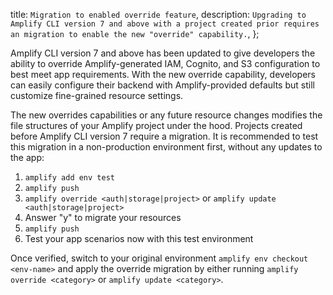   title: `Migration to enabled override feature`,
  description: `Upgrading to Amplify CLI version 7 and above with a project created prior requires an migration to enable the new "override" capability.`,
};

Amplify CLI version 7 and above has been updated to give developers the ability to override Amplify-generated IAM, Cognito, and S3 configuration to best meet app requirements. With the new override capability, developers can easily configure their backend with Amplify-provided defaults but still customize fine-grained resource settings.

The new overrides capabilities or any future resource changes modifies the file structures of your Amplify project under the hood. Projects created before Amplify CLI version 7 require a migration. It is recommended to test this migration in a non-production environment first, without any updates to the app:

1. `amplify add env test`
2. `amplify push`
3. `amplify override <auth|storage|project>` or `amplify update <auth|storage|project>`
4. Answer "y" to migrate your resources
5. `amplify push`
6. Test your app scenarios now with this test environment

Once verified, switch to your original environment `amplify env checkout <env-name>` and apply the override migration by either running `amplify override <category>` or `amplify update <category>`.
